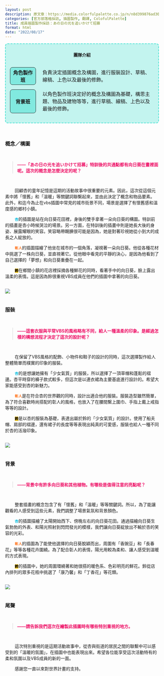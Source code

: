 ```yaml
---
layout: post
description: 原文章：https://media.colorfulpalette.co.jp/n/n8d399876ad30 | 此篇訪談翻譯僅作為個人練習。
categories: [官方部落格採訪, 插圖製作, 翻譯, ColofulPalette] 
title: 成員插圖製作採訪：あの日の光を追いかけて招募
format: html
date: "2022/08/17"
---
```


<div style="border:2px turquoise dashed;padding:0px 12px 0px 12px;border-radius:8px;background-color:rgba(64,224,208, 0.3) !important;" class="team-info">
<p style="text-align:center;font-weight:bold;margin-top:25px">團隊介紹</p>
<table style="border:none;border-collapse: separate;border-spacing: 2px 15px;">
<tr style="border:none;background-color:transparent;">
<th style="text-align:center;width:18%; border:1px solid;border-radius:8px;background-color:rgba(64,224,208, 0.5)">角色製作班</th>
<td style="border:none;padding-left:20px">負責決定插圖概念及構圖，進行服裝設計、草稿、線稿、上色以及最後的修飾。</td>
</tr>
<tr style="border:none;background-color:transparent;background-color:transparent;">
<th style="text-align:center;border:1px solid;border-radius:8px;background-color:rgba(64,224,208, 0.5)">背景班</th>
<td style="border:none;padding-left:20px">以角色製作班決定好的概念及構圖為基礎，構思主題、物品及建物等等，進行草稿、線稿、上色以及最後的修飾。</td>
</tr>
</table>
</div>

<br>



### 概念／構圖
<br>
<blockquote style="color:#ee1166;font-weight:bold;"> ——「あの日の光を追いかけて招募」特訓後的共通點都有向日葵在畫裡面呢。這次的概念是怎麼決定的呢？</blockquote>
<br>

&nbsp;&nbsp;&nbsp;&nbsp;&nbsp;&nbsp;&nbsp;&nbsp;回顧杏的童年記憶是這期的活動故事中很重要的元素。因此，這次從這個元素中將「懷舊」和「溫暖」等關鍵詞聯繫起來，並由此決定了概念和物品要素。 此外，和迄今為止在vbs插圖中常見的城市街景不同，場景是選擇了有懷舊感和溫度感的鄉村小鎮。
<br>

&nbsp;&nbsp;&nbsp;&nbsp;&nbsp;&nbsp;&nbsp;&nbsp;<code><span style="color:#00BBDD;font-weight:bold;">杏</span></code>的插圖是站在向日葵花田裡，身後的雙手拿著一朵向日葵的構圖。特訓前的插畫是杏小時候哭泣的場景。另一方面，在特訓後的插畫中則是她長大後的身姿、展露耀眼的笑容。笑容略帶靦腆很可能是因為，她是對著珍視她從小到大的成長之人綻放的。 

&nbsp;&nbsp;&nbsp;&nbsp;&nbsp;&nbsp;&nbsp;&nbsp;<code><span style="color:#FF7722;font-weight:bold;">彰人</span></code>的插圖描繪了他坐在城市的一個角落，凝視著一朵向日葵。他從各種花材中挑選了一株向日葵，並直視著它。從他眼中看見的平靜的決心，是因為他看到了自己選擇的「夢想」和向日葵重疊在一起。

&nbsp;&nbsp;&nbsp;&nbsp;&nbsp;&nbsp;&nbsp;&nbsp;<code style="background-color:#FFCC11;"><span style="color:black;font-weight:bold;">鈴</span></code>在鄉間小鎮的花店裡採摘各種鮮花的同時，看著手中的向日葵，臉上露出溫柔的表情。這是因為鈴很重視VBS成員在他們的插圖中拿著的向日葵。 

<br>
<img src="https://assets.st-note.com/img/1660718416956-vpu1LwuAuB.png?width=800">
<br><br>
  

### 服裝

  
<br>
<blockquote style="color:#ee1166;font-weight:bold;"> ——這套衣服與平常VBS的風格略有不同，給人一種溫柔的印象。是經過怎樣的構想流程才決定了這次的設計呢？</blockquote>
<br>

&nbsp;&nbsp;&nbsp;&nbsp;&nbsp;&nbsp;&nbsp;&nbsp;在保留了VBS風格的配飾、小物件和鞋子的設計的同時，這次選擇製作給人整體簡單而樸實的印象的服裝。 
<br>

&nbsp;&nbsp;&nbsp;&nbsp;&nbsp;&nbsp;&nbsp;&nbsp;<code><span style="color:#00BBDD;font-weight:bold;">杏</span></code>的是想讓她擁有「少女氣質」的服裝，所以選擇了一頂草帽和蓬鬆的褶邊。杏平時穿的褲子款式較多，但這次是以連衣裙為主要基底進行設計的。希望大家能感受到杏的新魅力。

&nbsp;&nbsp;&nbsp;&nbsp;&nbsp;&nbsp;&nbsp;&nbsp;<code><span style="color:#FF7722;font-weight:bold;">彰人</span></code>是在符合杏的世界觀的同時，設計出適合他的服裝。服裝造型雖然簡單，為了符合喜歡時尚搭配的彰人的風格，也放入了在腰間繫上圍巾、手指上戴上戒指等等的設計。

&nbsp;&nbsp;&nbsp;&nbsp;&nbsp;&nbsp;&nbsp;&nbsp;<code style="background-color:#FFCC11;"><span style="color:black;font-weight:bold;">鈴</span></code>是以杏的服裝為基礎，表達出屬於鈴的「少女氣質」的設計。使用了船夫帽、肩部的褶邊，還有裙子的長度等等表現出純真的可愛感，服裝也給人一種不同於杏的活潑印象。 

  
<br>
<img src="https://assets.st-note.com/img/1660718516820-PAelt46aXd.png?width=800">
<br><br>

### 背景
<br>
<blockquote style="color:#ee1166;font-weight:bold;"> ——背景中有許多向日葵和其他植物。有哪些是值得注意的亮點呢？</blockquote>
<br>

&nbsp;&nbsp;&nbsp;&nbsp;&nbsp;&nbsp;&nbsp;&nbsp;整套插畫的概念包含了有「懷舊」和「溫暖」等等關鍵詞。所以，為了能讓觀看的人感受到這些元素，我們調整了場景氣氛和背景顏色。 
<br>

&nbsp;&nbsp;&nbsp;&nbsp;&nbsp;&nbsp;&nbsp;&nbsp;<code><span style="color:#00BBDD;font-weight:bold;">杏</span></code>的插圖描繪了太陽開始西下、傍晚左右的向日葵花田。通過描繪向日葵生氣勃勃的外表、和陽光照射到閃閃發光的模樣，我們讓向日葵綻放出不輸於杏的笑容的光彩。 

&nbsp;&nbsp;&nbsp;&nbsp;&nbsp;&nbsp;&nbsp;&nbsp;<code><span style="color:#FF7722;font-weight:bold;">彰人</span></code>的插圖為了能使他選擇的向日葵脫穎而出，周圍有「香豌豆」和「長春花」等等各種花卉圍繞。為了配合彰人的表情，陽光用較為柔和、讓人感受到溫暖的方式表現。

&nbsp;&nbsp;&nbsp;&nbsp;&nbsp;&nbsp;&nbsp;&nbsp;<code style="background-color:#FFCC11;"><span style="color:black;font-weight:bold;">鈴</span></code>的插圖中，她的周圍環繞著和她很搭的暖色系、色彩明亮的鮮花。鈴從店內排列的眾多花瓶中挑選了「康乃馨」和「丁香花」等花類。 

 <br> 
<img src="https://assets.st-note.com/img/1660718581748-JxeTYbo3tN.png">
<br><br>

### 尾聲
<br>
<blockquote style="color:#ee1166;font-weight:bold;"> ——請告訴我們這次在繪製此插圖時有哪些特別重視的地方。</blockquote>
<br>

&nbsp;&nbsp;&nbsp;&nbsp;&nbsp;&nbsp;&nbsp;&nbsp;這次特別重視的是這期活動故事中，從杏與街道的居民之間的聯繫中可以感受到的「溫暖的氛圍」，在插圖中也能表現出來。希望各位能享受這次活動特有的柔和氛圍以及VBS成員的新的一面。
<br>

&nbsp;&nbsp;&nbsp;&nbsp;&nbsp;&nbsp;&nbsp;&nbsp;感謝您一直以來對世界計畫的支持。
